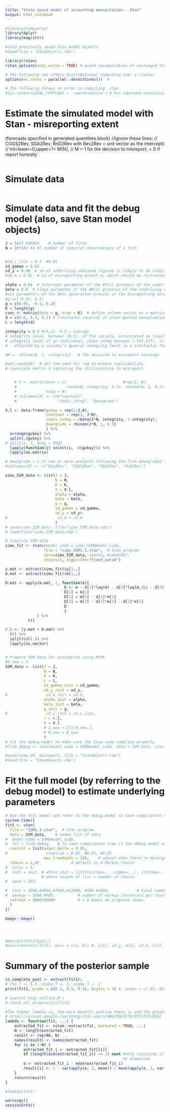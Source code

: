 ```yaml
---
title: "State space model of accounting manipulation - Stan"
output: html_notebook
---
```


```r

#library(tidyverse)
library(dplyr)
library(magrittr)

#load previously saved Stan model objects
#load(file = "StanObjects.rda")

library(rstan)
rstan_options(auto_write = TRUE) # avoid recompilation of unchanged Stan programs

# The following can affect distributional computing over a cluster
options(mc.cores = parallel::detectCores())  # 

# The following throws an error in compiling .stan
#Sys.setenv(LOCAL_CPPFLAGS = '-march=native') # For improved execution time but can throw errors for some CPUs

```


# Estimate the simulated model with Stan - misreporting extent 
  (forecasts specified in generated quantities block)
//ignore these lines: 
//  COGS2Rev, SGA2Rev, RnD2Rev with Rev2Rev = unit vector as the intercept)
//   int<lower=0,upper=1> M[N];   // M = 1 for the decision to misreport; = 0 if report honestly  

```stan
```

# Simulate data
```stan
```


# Simulate data and fit the debug model (also, save Stan model objects) 
```r

J = 5#15 #00#50    # number of firms
N = 16*1#2 #4 #7 number of (yearly) observations of a firm


#sd_c_init = 0.1  #0.01
sd_gamma = 0.02
sd_y = 0.08  # sd of underlying unbiased figures is likely to be industry-specific / business model specific
#sd_m = 0.02  # sd of misreporting extent m, which should be restrained by the governance setting (eg, audit committee chair with financial expertise, big 4 auditor, etc)

alpha = 0.04  # intercept parameter of the AR(1) processs of the underlying unbiased figure
beta = 0.6  # slope parameter of the AR(1) processs of the underlying unbiased figure
#set parameters of the data generation process of the misreporting extent m
#g =c(-0.07, 0.2)
g = c(0.05, -0.1, 0.2)
K = length(g)
cvec <- matrix(data = g, nrow = K)  # define column vector as a matrix[N,1]
d = c(0.6, 0.3, 0.1) # fractional reversal of prior-period manipluation by accruals
L = length(d)

integrity = 0.5 #(0,1)  0.5 = average       
# integrity level, between (0,1), of the society, interpreted as likelihood to behave opportunistically
# integrity level of an individual, indiv_integ between (-Inf,Inf), is 
#   affected by a society's general integrity level in a stochastic fashion varying from period to period

#M <- rbinom(N, 1, integrity)   # the decision to misreport earnings

#set.seed(88)  # set the seed for rng to ensure replicability
# covariate matrix X capturing the dis/incentive to misreport


    # X <- matrix(data = c(                         #rep(1, N), 
    #                      rnorm(N, integrity, 0.3), rbinom(N, 1, 0.3)),
    #             nrow = N)
    # colnames(X) <- c(#"constant", 
    #                  "indiv_integ", "downgrade")  

X.l <- data.frame(gvkey = rep(1:J,N),                   
                  constant = rep(1, J*N),
                  indiv_integ = rbeta(J*N, integrity, 1-integrity), 
                  downgrade = rbinom(J*N, 1, 0.3)
                  ) %>% 
  arrange(gvkey) %>% 
  split(.$gvkey) %>% 
# split(x, f, drop = TRUE  
  lapply(function(z) select(z, -c(gvkey))) %>% 
  lapply(as.matrix)

# downgrade = 1 if one or more analysts following the firm downgraded their stock recommendation in the last period
#colnames(Z) <- c("Rev2Rev", "COGS2Rev", "SGA2Rev", "RnD2Rev")

simu_SSM_data <- list(J = J, 
                      N = N, 
                      K = K,
                      X = X.l,
                      alpha = alpha,
                      beta = beta, 
                      g = g,
                      sd_gamma = sd_gamma,
                      sd_y = sd_y#,
#                      sd_m = sd_m
                      )
# save(simu_SSM_data, file="simu_SSM_data.rda")
# load(file="simu_SSM_data.rda")

# Simulate SSM data
simu_fit <- stan(#model_code = simu_SSM@model_code,
                 file = "simu_SSM1.1.stan",  # Stan program
                 data=simu_SSM_data, iter=1, #seed=987,  
                 chains=1, algorithm="Fixed_param")  

y.mat <- extract(simu_fit)$y[1,,]
m.mat <- extract(simu_fit)$m[1,,]

D.mat <- apply(m.mat, 1, function(m){
                          D <- m - d[1]*lag(m) - d[2]*lag(m,2L) - d[3]*lag(m,3L)
                          D[1] = m[1]
                          D[2] = m[2] - d[1]*m[1]     
                          D[3] = m[3] - d[1]*m[2] - d[2]*m[1]
                          D
                          }
              ) %>% 
          t()

r.l <- (y.mat + D.mat) %>%  
  t() %>% 
  split(col(.)) %>% 
  lapply(as.vector)


# Prepare SSM data for estimation using MCMC
#N_new = 3
SSM_data <- list(J = J,
                 N = N, 
                 K = K,
                 L = L,
                 sd_gamma_init = sd_gamma,
                 sd_y_init = sd_y,
#                 sd_m_init = sd_m,
                 alpha_init = alpha,
                 beta_init = beta,
                 g_init = g,
#                 sd_c_init = sd_c_init,
                 r = r.l, 
                 X = X.l
                 # Z_new = Z[1:N_new,],
                 # N_new = N_new
                 )
# Fit the debug model to make sure the Stan code complies properly 
#fit0_debug <- stan(model_code = SSM@model_code, data = SSM_data, iter = 10, chains = 1)

#save(simu_GP, misreport, file = "StanObjects.rda")
#load(file = "StanObjects.rda")
```

# Fit the full model (by referring to the debug model) to estimate underlying parameters
```r

# Run the full model and refer to the debug model to save compilation time 
system.time({
fit1 <- stan(
  file = "SSM1.1.stan",  # Stan program
  data = SSM_data,    # named list of data
#  model_code = SSM@model_code, 
#  fit = fit0_debug,   # to save compilation time if the debug model was run
  control = list(adapt_delta = 0.95, 
#                 stepsize = 0.05, #0.05, #0.01
                 max_treedepth = 10),    # adjust when there're divergent transitions after warmup
  chains = 1,#8,             # default is 4 Markov chains
#  cores = 8,
#  init = init, # where init = list(list(mu=...,sigma=...), list(mu=..., sigma=...), ...) 
                # where length of list = number of chains
#  seed = 555, 

#  iter = 3000,#4000,#7000,#12000, #500 #2000,            # total number of iterations per chain
#  warmup = 1000,#500,          # number of warmup iterations per chain
  refresh = 500#1000#0          # = 0 means no progress shown
  )
})

beepr::beep()




#extract(fit1)$y[1,]
#pairs(extract(fit1), pars = c(a, b)) #, y[1], sd_y, m[1], sd_m, c[1], c[2], c[3]))

```

# Summary of the posterior sample 
```r

ss_complete_pool <- extract(fit1);
# rho_T <- 5.5, alpha_T <- 3, sigma_T <- 2
print(fit1, probs = c(0.1, 0.5, 0.9), digits = 3) #, probs = c(.05,.95))

# source('stan_utility.R')
# check_all_diagnostics(fit1)

```

```r

#The higher lambda is, the more benefit pooling there is and the greater the benefit from [non-centered] parameterization in hierarchical models
# https://groups.google.com/d/msg/stan-users/HWiUtQLRCfE/RXT17CFcDQAJ
lambda <- function(fit, ...) {
    extracted_fit <- rstan::extract(fit, permuted = TRUE, ...)
    N <- length(extracted_fit)
    result <- rep(NA, N)
    names(result) <- names(extracted_fit)
    for (i in 1:N) {
        extracted_fit_i <- extracted_fit[[i]]
        if (length(dim(extracted_fit_i)) == 1) next #only calculate if more than 
                                                    #1 dimension
        e <- extracted_fit_i - mean(extracted_fit_i)
        result[i] <- 1 - var(apply(e, 2, mean)) / mean(apply(e, 1, var))
    }
    return(result)
}

#lambda(fit1)

warnings()
sessionInfo()
```



